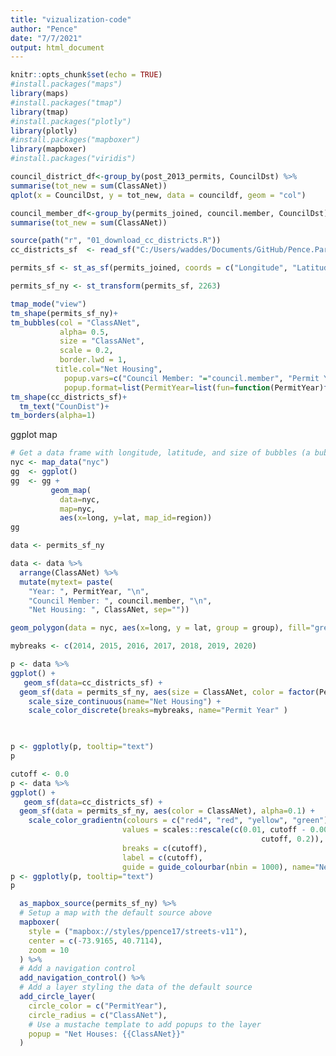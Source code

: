 ```yaml
---
title: "vizualization-code"
author: "Pence"
date: "7/7/2021"
output: html_document
---
```


```r
knitr::opts_chunk$set(echo = TRUE)
#install.packages("maps")
library(maps)
#install.packages("tmap")
library(tmap)
#install.packages("plotly")
library(plotly)
#install.packages("mapboxer")
library(mapboxer)
#install.packages("viridis")

```

```r
council_district_df<-group_by(post_2013_permits, CouncilDst) %>%
summarise(tot_new = sum(ClassANet))
qplot(x = CouncilDst, y = tot_new, data = councildf, geom = "col")
```



```r
council_member_df<-group_by(permits_joined, council.member, CouncilDst) %>%
summarise(tot_new = sum(ClassANet))
```


```r
source(path("r", "01_download_cc_districts.R"))
cc_districts_sf  <- read_sf("C:/Users/waddes/Documents/GitHub/Pence.Parker.Project/data/nycc_21b")
```



```r
permits_sf <- st_as_sf(permits_joined, coords = c("Longitude", "Latitude"), crs = 4326)

permits_sf_ny <- st_transform(permits_sf, 2263)
```


```r
tmap_mode("view")
tm_shape(permits_sf_ny)+
tm_bubbles(col = "ClassANet",
           alpha= 0.5,
           size = "ClassANet",
           scale = 0.2,
           border.lwd = 1,
          title.col="Net Housing",
		    popup.vars=c("Council Member: "="council.member", "Permit Year: "="PermitYear","Net Housing: "="ClassANet"),
		    popup.format=list(PermitYear=list(fun=function(PermitYear)formatC(PermitYear, digits=0, format="d"))))+
tm_shape(cc_districts_sf)+
  tm_text("CounDist")+
tm_borders(alpha=1)

```

ggplot map
```r
# Get a data frame with longitude, latitude, and size of bubbles (a bubble = a city)
nyc <- map_data("nyc")
gg  <- ggplot()
gg  <- gg + 
         geom_map(
           data=nyc, 
           map=nyc,
           aes(x=long, y=lat, map_id=region))
gg

data <- permits_sf_ny 

data <- data %>%
  arrange(ClassANet) %>%
  mutate(mytext= paste(
    "Year: ", PermitYear, "\n",
    "Council Member: ", council.member, "\n",
    "Net Housing: ", ClassANet, sep=""))

geom_polygon(data = nyc, aes(x=long, y = lat, group = group), fill="grey", alpha=0.3)

mybreaks <- c(2014, 2015, 2016, 2017, 2018, 2019, 2020)

p <- data %>%
ggplot() +
   geom_sf(data=cc_districts_sf) +
  geom_sf(data = permits_sf_ny, aes(size = ClassANet, color = factor(PermitYear)), alpha=0.1) +
    scale_size_continuous(name="Net Housing") +
    scale_color_discrete(breaks=mybreaks, name="Permit Year" )
   


p <- ggplotly(p, tooltip="text")
p

cutoff <- 0.0
p <- data %>%
ggplot() +
   geom_sf(data=cc_districts_sf) +
  geom_sf(data = permits_sf_ny, aes(color = ClassANet), alpha=0.1) +
    scale_color_gradientn(colours = c("red4", "red", "yellow", "green"), 
                         values = scales::rescale(c(0.01, cutoff - 0.0000000000000001, 
                                                        cutoff, 0.2)), 
                         breaks = c(cutoff), 
                         label = c(cutoff),
                         guide = guide_colourbar(nbin = 1000), name="Net Housing" )
p <- ggplotly(p, tooltip="text")
p
```
 
```r
 
  as_mapbox_source(permits_sf_ny) %>%
  # Setup a map with the default source above
  mapboxer(
    style = ("mapbox://styles/ppence17/streets-v11"),
    center = c(-73.9165, 40.7114),
    zoom = 10
  ) %>%
  # Add a navigation control
  add_navigation_control() %>%
  # Add a layer styling the data of the default source
  add_circle_layer(
    circle_color = c("PermitYear"),
    circle_radius = c("ClassANet"),
    # Use a mustache template to add popups to the layer
    popup = "Net Houses: {{ClassANet}}"
  )
```
  